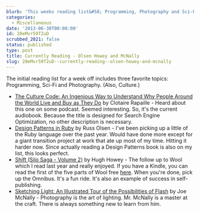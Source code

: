 ```yaml
---
blurb: 'This weeks reading list&#58; Programming, Photography and Sci-Fi.'
categories:
  - Miscellaneous
date: '2013-06-30T00:00:00'
id: 20eMvr59T2uD
scrubbed_2021: false
status: published
type: post
title: Currently Reading - Olsen Howey and McNally
slug: 20eMvr59T2uD--currently-reading--olsen-howey-and-mcnally
---
```


The initial reading list for a week off includes three favorite topics: Programming, Sci-Fi and Photography. (Also, Culture.)

- [The Culture Code: An Ingenious Way to Understand Why People Around the World Live and Buy as They Do][cc] by Clotaire Rapaille - Heard about this one on some podcast. Seemed interesting. So, it's the current audiobook. Because the title is designed for Search Engine Optimization, no other description is necessary.
- [Design Patterns in Ruby][dpr] by Russ Olsen - I've been picking up a little of the Ruby language over the past year. Would have done more except for a giant transition project at work that ate up most of my time. Hitting it harder now. Since actually reading a Design Patterns book is also on my list, this looks perfect. 
- [Shift (Silo Saga - Volume 2)][silo] by Hugh Howey - The follow up to Wool which I read last year and really enjoyed. If you have a Kindle, you can read the first of the five parts of Wool free [here][wool]. When you're done, pick up the Omnibus. It's a fun ride. It's also an example of success in self-publishing. 
- [Sketching Light: An Illustrated Tour of the Possibilities of Flash][sl] by Joe McNally - Photography is the art of lighting. Mr. McNally is a master at the craft. There is always something new to learn from him.




[dpr]: http://www.amazon.com/gp/product/0321490452/ref=as_li_ss_tl?ie=UTF8&camp=1789&creative=390957&creativeASIN=0321490452&linkCode=as2&tag=tioa-20
[sl]: http://www.amazon.com/gp/product/0321700902/ref=as_li_ss_tl?ie=UTF8&camp=1789&creative=390957&creativeASIN=0321700902&linkCode=as2&tag=tioa-20
[silo]: http://www.amazon.com/gp/product/1481983555/ref=as_li_ss_tl?ie=UTF8&camp=1789&creative=390957&creativeASIN=1481983555&linkCode=as2&tag=tioa-20
[wool]: http://www.amazon.com/gp/product/B005FC52L0/ref=as_li_ss_tl?ie=UTF8&camp=1789&creative=390957&creativeASIN=B005FC52L0&linkCode=as2&tag=tioa-20
[cc]: http://www.amazon.com/gp/product/0767920570/ref=as_li_ss_tl?ie=UTF8&camp=1789&creative=390957&creativeASIN=0767920570&linkCode=as2&tag=tioa-20
